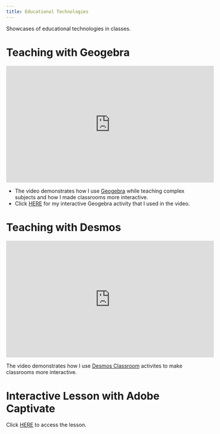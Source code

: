```yaml
---
title: Educational Technologies
---
```

<!---<img src="thumbnail.jpg" alt="drawing" width="200"/>--->

<!---[Teaching with Geogebra](../teachingTechnologies/index.qmd)--->
<!---demonstrating how I integrated some educational technologies while teaching complex subjects and how I made classrooms and lessons more interactive--->

::: {.callout-note}
Showcases of educational technologies in classes.
:::

# Teaching with Geogebra

<iframe width="560" height="315" src="https://www.youtube.com/embed/FmNrutwyVnc?si=0oSvb3licrqJvTB2" title="YouTube video player" frameborder="0" allow="accelerometer; autoplay; clipboard-write; encrypted-media; gyroscope; picture-in-picture; web-share" referrerpolicy="strict-origin-when-cross-origin" allowfullscreen></iframe>

::: {.callout-note}
- The video demonstrates how I use [Geogebra](https://www.geogebra.org/) while teaching complex subjects and how I made classrooms more interactive.
- Click [HERE](https://www.geogebra.org/m/uab4bca4) for my interactive Geogebra activity that I used in the video.
:::


# Teaching with Desmos

<iframe width="560" height="315" src="https://www.youtube.com/embed/mJmplzBfuSk?si=8hukI-8rrsyNX1ZW" title="YouTube video player" frameborder="0" allow="accelerometer; autoplay; clipboard-write; encrypted-media; gyroscope; picture-in-picture; web-share" referrerpolicy="strict-origin-when-cross-origin" allowfullscreen></iframe>

::: {.callout-note}
The video demonstrates how I use [Desmos Classroom](https://teacher.desmos.com//) activites to make classrooms more interactive.
:::

# Interactive Lesson with Adobe Captivate

Click [HERE](../captivateShowcase/index.qmd) to access the lesson.
